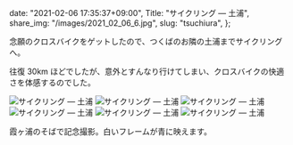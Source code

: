   date: "2021-02-06 17:35:37+09:00",
  Title: "サイクリング ― 土浦",
  share_img: "/images/2021_02_06_6.jpg",
  slug: "tsuchiura",
};

念願のクロスバイクをゲットしたので、つくばのお隣の土浦までサイクリングへ。

往復 30km ほどでしたが、意外とすんなり行けてしまい、クロスバイクの快適さを体感するのでした。

![サイクリング ― 土浦](/images/2021_02_06_1.jpg)
![サイクリング ― 土浦](/images/2021_02_06_2.jpg)
![サイクリング ― 土浦](/images/2021_02_06_3.jpg)
![サイクリング ― 土浦](/images/2021_02_06_4.jpg)
![サイクリング ― 土浦](/images/2021_02_06_5.jpg)
![サイクリング ― 土浦](/images/2021_02_06_6.jpg)

<span className="caption">
  霞ヶ浦のそばで記念撮影。白いフレームが青に映えます。
</span>
